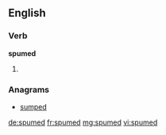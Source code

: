 ==English==

===Verb===
'''spumed'''

# {{en-past of|spume}}

===Anagrams===
* [[sumped#English|sumped]]

[[de:spumed]]
[[fr:spumed]]
[[mg:spumed]]
[[vi:spumed]]